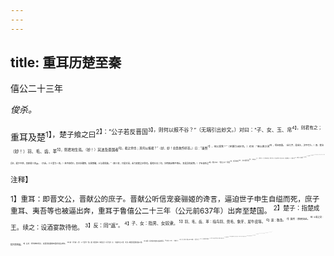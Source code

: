 ```yaml
---
---
---
```

title: 重耳历楚至秦
---



僖公二十三年

*俊杀。*

重耳及楚<sup>1】，楚子飨之曰<sup>2】：“公子若反晋国<sup>3】，则何以报不谷？”（无端引出妙文。）对曰：“子、女、玉、帛<sup>4】，则君有之；（妙！）羽、毛、齿、革<sup>5】，则君地生焉。（妙！）其波及晋国者<sup>6】，君之余也；其何以报君？”（妙、妙！总是故作好态。）曰：“虽然<sup>7】，何以报我？”（定要引出妙文。）对曰：“若以君之灵<sup>8】，得返晋国。（此九字，是话头，决不可少。）晋、楚治兵9，遇于中原，其辟君三舍@。（只此。三十里为一舍。）若不获命0，其左执鞭弭，右属棄鞬，以与君周旋。”（辟三舍，只是衬语，此乃报楚之正答也。看他左右二句，分明画出略不相让，真是异样英物。）子玉请杀之<sup>6】。楚子曰：“晋公子广而俭<sup>5】，文而有礼<sup>10】；其从者肃而宽<sup>10】，忠而能力<sup>3】。（楚子知人。公子方作如此语，乃楚子评之，却云文而有礼。想古人眼力，直是超绝后人。）晋侯无亲<sup>10】，内外恶之。吾闻姬姓<sup>2】，唐叔之后<sup>2】，其后衰者也<sup>2】，其将由晋公子乎<sup>2】？天将兴之，谁能废之？违天，必有大咎@。”（楚子知天。）乃送诸秦。

<sup>注释】

<sup>1】重耳：即晋文公，晋献公的庶子。晋献公听信宠妾骊姬的谗言，逼迫世子申生自缢而死，庶子重耳、夷吾等也被逼出奔，重耳于鲁僖公二十三年（公元前637年）出奔至楚国。
<sup>2】楚子：指楚成王。续之：设酒宴款待他。
<sup>3】反：同“返”。
<sup>4】子、女：指男、女奴隶。
<sup>5】羽、毛、齿、革：指鸟羽、兽毛、象牙、犀牛皮等。
<sup>6】波：散及。
<sup>7】虽然：即使如此。
<sup>8】以君之灵：犹托您的福。
<sup>9】治兵：原为教练军队，这里意指晋楚两国间发生战争。
<sup>10】辟：同“避”。舍：三十里为一舍。据《晋语四》韦昭注引《司马法》云：“进選不过三舍，礼也。”故重耳回答退避三舍。
<sup>11】获命：意为得不到楚子还师的命令。
<sup>12】鞭弭（mǐ米）：马鞭和弓。
<sup>13】属：着，佩着。橐鞬（gāojiàn高建）：箭袋和弓袋。
<sup>14】子玉：即楚国令尹成得臣。
<sup>15】广而俭：志向远大而行为检点。俭:通“检”,检束、检点。
<sup>16】文:指善于辞令。
<sup>17】从者:指追随重耳的狐偃、赵衰、颠颉、魏武子、司空季子等人。肃而宽：态度严肃而待人宽厚。
<sup>18】忠而能力：效忠重耳并能为他出力。
<sup>19】晋侯：指晋惠公夷吾。
<sup>20】姬姓：指姬姓诸侯国。
<sup>21】唐叔：周成王之弟，封于唐，其子改国号为晋。所以唐叔是晋国的始祖。
<sup>22】后衰者也：指晋国在姬姓诸国中最后才衰亡。
<sup>23】其将由晋公子乎：或将由于重耳能使晋国复振吧？
<sup>24】咎：灾祸。